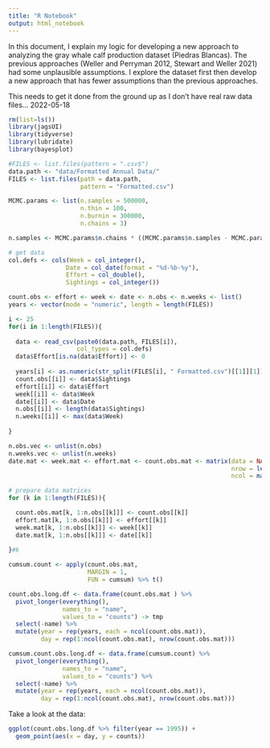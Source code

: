 ```yaml
---
title: "R Notebook"
output: html_notebook
---
```


In this document, I explain my logic for developing a new approach to analyzing the gray whale calf production dataset (Piedras Blancas). The previous approaches (Weller and Perryman 2012, Stewart and Weller 2021) had some unplausible assumptions. I explore the dataset first then develop a new approach that has fewer assumptions than the previous approaches. 

This needs to get it done from the ground up as I don't have real raw data files... 2022-05-18



```r

rm(list=ls())
library(jagsUI)
library(tidyverse)
library(lubridate)
library(bayesplot)

#FILES <- list.files(pattern = ".csv$")
data.path <- "data/Formatted Annual Data/"
FILES <- list.files(path = data.path, 
                    pattern = "Formatted.csv")

MCMC.params <- list(n.samples = 500000,
                    n.thin = 100,
                    n.burnin = 300000,
                    n.chains = 3)

n.samples <- MCMC.params$n.chains * ((MCMC.params$n.samples - MCMC.params$n.burnin)/MCMC.params$n.thin)

# get data
col.defs <- cols(Week = col_integer(),
                Date = col_date(format = "%d-%b-%y"),
                Effort = col_double(),
                Sightings = col_integer())

count.obs <- effort <- week <- date <- n.obs <- n.weeks <- list()
years <- vector(mode = "numeric", length = length(FILES))

i <- 25
for(i in 1:length(FILES)){
  
  data <- read_csv(paste0(data.path, FILES[i]), 
                   col_types = col.defs)
  data$Effort[is.na(data$Effort)] <- 0
  
  years[i] <- as.numeric(str_split(FILES[i], " Formatted.csv")[[1]][1])  
  count.obs[[i]] <- data$Sightings
  effort[[i]] <- data$Effort
  week[[i]] <- data$Week
  date[[i]] <- data$Date
  n.obs[[i]] <- length(data$Sightings)
  n.weeks[[i]] <- max(data$Week)
  
}

n.obs.vec <- unlist(n.obs)
n.weeks.vec <- unlist(n.weeks)
date.mat <- week.mat <- effort.mat <- count.obs.mat <- matrix(data = NA, 
                                                              nrow = length(FILES),
                                                              ncol = max(n.obs.vec))

# prepare data matrices
for (k in 1:length(FILES)){

  count.obs.mat[k, 1:n.obs[[k]]] <- count.obs[[k]]
  effort.mat[k, 1:n.obs[[k]]] <- effort[[k]]
  week.mat[k, 1:n.obs[[k]]] <- week[[k]]
  date.mat[k, 1:n.obs[[k]]] <- date[[k]]
  
}#k

cumsum.count <- apply(count.obs.mat, 
                      MARGIN = 1, 
                      FUN = cumsum) %>% t()

count.obs.long.df <- data.frame(count.obs.mat ) %>%
  pivot_longer(everything(), 
               names_to = "name", 
               values_to = "counts") -> tmp
  select(-name) %>%
  mutate(year = rep(years, each = ncol(count.obs.mat)),
         day = rep(1:ncol(count.obs.mat), nrow(count.obs.mat)))

cumsum.count.obs.long.df <- data.frame(cumsum.count) %>%
  pivot_longer(everything(), 
               names_to = "name", 
               values_to = "counts") %>%
  select(-name) %>%
  mutate(year = rep(years, each = ncol(count.obs.mat)),
         day = rep(1:ncol(count.obs.mat), nrow(count.obs.mat)))

```

Take a look at the data:

```r
ggplot(count.obs.long.df %>% filter(year == 1995)) +
  geom_point(aes(x = day, y = counts))

```


